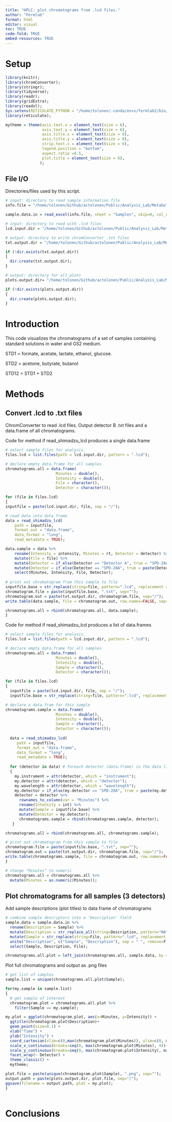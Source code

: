 ```yaml
---
title: "HPLC: plot chromatograms from .lcd files."
author: "Fermlab"
format: html
editor: visual
toc: TRUE
code-fold: TRUE
embed-resources: TRUE
---
```


# Setup

```r

library(knitr);
library(chromConverter);
library(stringr);
library(tidyverse);
library(readr);
library(gridExtra);
library(readxl);
Sys.setenv(RETICULATE_PYTHON = "/home/tolonen/.conda/envs/fermlab2/bin/python") # Set desired python installation
library(reticulate);

mytheme = theme(axis.text.x = element_text(size = 6), 
                axis.text.y = element_text(size = 6), 
                axis.title.x = element_text(size = 8), 
                axis.title.y = element_text(size = 8),
                strip.text.x = element_text(size = 6),
                legend.position = "bottom", 
                aspect.ratio =0.5,
                plot.title = element_text(size = 8),
               );

```

## File I/O

Directories/files used by this script.

```r

# input: directory to read sample information file
info.file = "/home/tolonen/Github/actolonen/Public/Analysis_Lab/Metabolites/HPLC/Data/information_HPLC.xlsx";

sample.data.in = read_excel(info.file, sheet = "Samples", skip=0, col_names = TRUE);

# input: directory to read with .lcd files
lcd.input.dir = "/home/tolonen/Github/actolonen/Public/Analysis_Lab/Metabolites/HPLC/Data/LCD_LabSolutions";

# output: directory to write chromConverter .txt files
txt.output.dir = "/home/tolonen/Github/actolonen/Public/Analysis_Lab/Metabolites/HPLC/Data/ChromConverter";

if (!dir.exists(txt.output.dir)) 
{
  dir.create(txt.output.dir);
}

# output: directory for all plots
plots.output.dir= "/home/tolonen/Github/actolonen/Public/Analysis_Lab/Metabolites/HPLC/Data/Chromatograms";

if (!dir.exists(plots.output.dir)) 
{
  dir.create(plots.output.dir);
}

```

# Introduction

This code visualizes the chromatograms of a set of samples containing standard solutions in water and GS2 medium.

STD1 = formate, acetate, lactate, ethanol, glucose.

STD2 = acetone, butyrate, butanol

STD12 = STD1 + STD2

# Methods

## Convert .lcd to .txt files

ChromConverter to read .lcd files. Output detector B .txt files and a data.frame of all chromatograms.

Code for method if read_shimadzu_lcd produces a single data.frame

```r

# select sample files for analysis.
files.lcd = list.files(path = lcd.input.dir, pattern = ".lcd");

# declare empty data.frame for all samples
chromatograms.all = data.frame(
                      Minutes = double(),
                      Intensity = double(),
                      File = character(), 
                      Detector = character());

for (file in files.lcd) 
{
inputfile = paste(lcd.input.dir, file, sep = "/");

# read data into data frame
data = read_shimadzu_lcd(
    path = inputfile, 
    format_out = "data.frame", 
    data_format = "long", 
    read_metadata = TRUE);

data.sample = data %>%
    rename(Intensity = intensity, Minutes = rt, Detector = detector) %>%
    mutate(File = file) %>%
    mutate(Detector = if_else(Detector == "Detector A", true = "SPD-20A", false = "RID-10A")) %>%
    mutate(Detector = if_else(Detector == "SPD-20A", true = paste(Detector, lambda, sep=" "), false = Detector)) %>%
    select(Minutes, Intensity, File, Detector);
    
# print out chromatogram from this sample to file
inputfile.base = str_replace(string=file, pattern=".lcd", replacement = "");
chromatogram.file = paste(inputfile.base, ".txt", sep="");
chromatogram.out = paste(txt.output.dir, chromatogram.file, sep="/");
write.table(data.sample, file = chromatogram.out, row.names=FALSE, sep="\t", col.names=TRUE); 

chromatograms.all = rbind(chromatograms.all, data.sample);
}
```

Code for method if read_shimadzu_lcd produces a list of data.frames

```r

# select sample files for analysis.
files.lcd = list.files(path = lcd.input.dir, pattern = ".lcd");

# declare empty data.frame for all samples
chromatograms.all = data.frame(
                      Minutes = double(),
                      Intensity = double(),
                      Sample = character(), 
                      Detector = character());

for (file in files.lcd) 
{
  inputfile = paste(lcd.input.dir, file, sep = "/");
  inputfile.base = str_replace(string=file, pattern=".lcd", replacement = "");

# declare a data.fram for this sample
chromatograms.sample = data.frame(
                      Minutes = double(),
                      Intensity = double(),
                      Sample = character(), 
                      Detector = character());
  
  data = read_shimadzu_lcd(
     path = inputfile, 
     format_out = "data.frame", 
     data_format = "long", 
     read_metadata = TRUE);
  
  for (detector in data) # foreach detector (data.frame) in the data list
  {
    my.instrument = attr(detector, which = "instrument");
    my.detector = attr(detector, which = "detector");
    my.wavelength = attr(detector, which = "wavelength");
    my.detector = if_else(my.detector == "SPD-20A", true = paste(my.detector, my.wavelength, sep = " "), false = my.detector); 
    detector = detector %>%
      rownames_to_column(var = "Minutes") %>%
      rename(Intensity = int) %>%
      mutate(Sample = inputfile.base) %>%
      mutate(Detector = my.detector);
      chromatograms.sample = rbind(chromatograms.sample, detector); 
   }

chromatograms.all = rbind(chromatograms.all, chromatograms.sample);

# print out chromatogram from this sample to file
chromatogram.file = paste(inputfile.base, ".txt", sep="");
chromatogram.out = paste(txt.output.dir, chromatogram.file, sep="/");
write.table(chromatograms.sample, file = chromatogram.out, row.names=FALSE, sep="\t", col.names=TRUE); 
}

# change "Minutes" to numeric
chromatograms.all = chromatograms.all %>%
  mutate(Minutes = as.numeric(Minutes));

```

## Plot chromatograms for all samples (3 detectors)

Add sample descriptions (plot titles) to data frame of chromatograms

```r

# combine sample descriptors into a 'Description' field
sample.data = sample.data.in %>%
  rename(Description = Sample) %>%
  mutate(Description = str_replace_all(string=Description, pattern="NA", replacement="")) %>%
  mutate(Sample = str_replace(string=File, pattern=".lcd", replacement = "")) %>%
  unite("Description", c("Sample", "Description"), sep = " ", remove=F) %>%
  select(Sample, Description, File);

chromatograms.all.plot = left_join(chromatograms.all, sample.data, by = "Sample");

```

Plot full chromatograms and output as .png files

```r

# get list of samples
sample.list = unique(chromatograms.all.plot$Sample);

for(my.sample in sample.list)
{
  # get sample of interest
  chromatogram.plot = chromatograms.all.plot %>%
    filter(Sample == my.sample);

my.plot = ggplot(chromatogram.plot, aes(x=Minutes, y=Intensity)) +
  ggtitle(chromatogram.plot$Description)+
  geom_point(size=0.1) +
  xlab("Time") + 
  ylab("Intensity") +
  coord_cartesian(xlim=c(0,max(chromatogram.plot$Minutes)), ylim=c(0, max(chromatogram.plot$Intensity)))+
  scale_x_continuous(breaks=seq(0, max(chromatogram.plot$Minutes), 4))+
  scale_y_continuous(breaks=seq(0, max(chromatogram.plot$Intensity), max(chromatogram.plot$Intensity)/6))+
  facet_wrap(~ Detector) +
  theme_classic() +
  mytheme;

plot.file = paste(unique(chromatogram.plot$Sample), ".png", sep="");
output.path = paste(plots.output.dir, plot.file, sep="/");
ggsave(filename = output.path, plot = my.plot);
}
  
```

# Conclusions